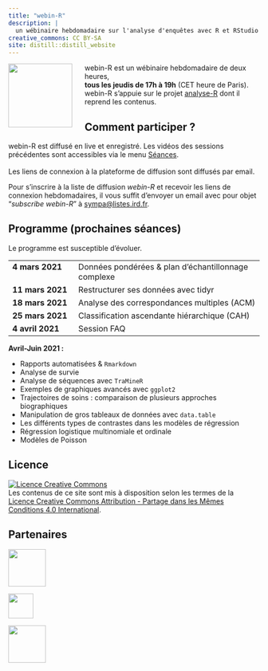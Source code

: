 ```yaml
---
title: "webin-R"
description: |
  un wébinaire hebdomadaire sur l'analyse d'enquêtes avec R et RStudio
creative_commons: CC BY-SA
site: distill::distill_website
---
```


![](images/webin-R.png){style="width: 128px; float:left; margin-right: 25px;"} webin-R est un wébinaire hebdomadaire de deux heures,<br /> **tous les jeudis de 17h à 19h** (CET heure de Paris).<br /> webin-R s'appuie sur le projet [analyse-R](https://larmarange.github.io/analyse-R/) dont il reprend les contenus.

## Comment participer ?

webin-R est diffusé en live et enregistré. Les vidéos des sessions précédentes sont accessibles via le menu [Séances](seances.html).

```{=html}
<script src="https://apis.google.com/js/platform.js"></script>
```
::: {style="margin: 0px 0 17px 0;"}
::: {.g-ytsubscribe data-channelid="UCF9ymC7Dpjwr0lge2QR_A5Q" data-layout="full" data-count="default"}
:::
:::

Les liens de connexion à la plateforme de diffusion sont diffusés par email.

Pour s'inscrire à la liste de diffusion *webin-R* et recevoir les liens de connexion hebdomadaires, il vous suffit d'envoyer un email avec pour objet <q>*subscribe webin-R*</q> à [sympa\@listes.ird.fr](mailto:sympa@listes.ird.fr?subject=subscribe%20webin-R).

## Programme (prochaines séances)

Le programme est susceptible d'évoluer.

```{=html}
<style>
  td {vertical-align: top;}
</style>
```



+---------------------+-------------------------------------------------------------+
| **4 mars 2021**     | Données pondérées & plan d'échantillonnage complexe         |
+---------------------+-------------------------------------------------------------+
| **11 mars 2021**    | Restructurer ses données avec tidyr                         |
+---------------------+-------------------------------------------------------------+
| **18 mars 2021**    | Analyse des correspondances multiples (ACM)                 |
+---------------------+-------------------------------------------------------------+
| **25 mars 2021**    | Classification ascendante hiérarchique (CAH)                |
+---------------------+-------------------------------------------------------------+
| **4 avril 2021**    | Session FAQ                                                 |
+---------------------+-------------------------------------------------------------+


**Avril-Juin 2021 :**

- Rapports automatisées & `Rmarkdown`
- Analyse de survie
- Analyse de séquences avec `TraMineR`
- Exemples de graphiques avancés avec `ggplot2`
- Trajectoires de soins : comparaison de plusieurs approches biographiques
- Manipulation de gros tableaux de données avec `data.table`
- Les différents types de contrastes dans les modèles de régression
- Régression logistique multinomiale et ordinale
- Modèles de Poisson

## Licence

<a rel="license" href="http://creativecommons.org/licenses/by-sa/4.0/"><img src="https://i.creativecommons.org/l/by-sa/4.0/88x31.png" alt="Licence Creative Commons" style="border-width:0"/></a><br />Les contenus de ce site sont mis à disposition selon les termes de la <a rel="license" href="http://creativecommons.org/licenses/by-sa/4.0/">Licence Creative Commons Attribution - Partage dans les Mêmes Conditions 4.0 International</a>.

## Partenaires

<a href="https://www.ceped.org"><img src="images/logo_ceped.png" style="height:75px; width:auto;"/></a>

<a href="https://www.ird.fr"><img src="images/logo_ird.png" style="height:50px; width:auto;"/></a>

<a href="https://www.ecolehed.fr/"><img src="images/logo_hed.jpg" style="height:75px; width:auto;"/></a>
